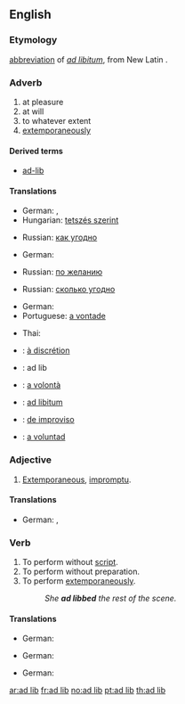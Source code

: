 ==English==

===Etymology===
[[abbreviation]] of ''[[ad libitum]]'', from New Latin {{term|ad|lang=la}} {{term|libitum|lang=la}}.

===Adverb===
{{en-adv|pos=[[ad]] [[lib]]}}

# at pleasure
# at will
# to whatever extent
# [[extemporaneously]]

====Derived terms====
* [[ad-lib]]

====Translations====
{{trans-top|at pleasure}}
* German: {{t+|de|beliebig}}, {{t+|de|nach}} {{t+|de|Herzenslust|m}}
* Hungarian: [[tetszés szerint]]
{{trans-mid}}
* Russian: [[как угодно]]
{{trans-bottom}}

{{trans-top|at will}}
* German: {{t+|de|beliebig}}
{{trans-mid}}
* Russian: [[по желанию]]
{{trans-bottom}}

{{trans-top|to whatever extent}}
* Russian: [[сколько угодно]]
{{trans-mid}}
{{trans-bottom}}

{{trans-top|extemporaneously}}
* German: {{t-|de|improvisiert}}
* Portuguese: [[a vontade]]
{{trans-mid}}
* Thai: {{t|th|พูดกลอนสด}}
{{trans-bottom}}

{{checktrans-top}}
* {{ttbc|French}}: [[à discrétion]]
* {{ttbc|Interlingua}}: ad lib
* {{ttbc|Italian}}: [[a volontà]]
{{checktrans-mid}}
* {{ttbc|Latin}}: [[ad libitum]]
* {{ttbc|Portuguese}}: [[de improviso]]
* {{ttbc|Spanish}}: [[a voluntad]]
{{checktrans-bottom}}

===Adjective===
{{en-adj}}

# [[extemporaneous|Extemporaneous]], [[impromptu]].

====Translations====
{{trans-top|extemporaneous}}
* German: {{t-|de|improvisiert}}, {{t-|de|unvorbereitet}}
{{trans-mid}}
{{trans-bottom}}

===Verb===
{{en-verb|ad lib|b|ing}}

# To perform without [[script]].
# To perform without preparation.
# To perform [[extemporaneously]].
#: ''She '''ad libbed''' the rest of the scene.''

====Translations====
{{trans-top|to perform without script}}
* German: {{t+|de|improvisieren}}
{{trans-mid}}
{{trans-bottom}}

{{trans-top|to perform without preparation}}
* German: {{t+|de|improvisieren}}
{{trans-mid}}
{{trans-bottom}}

{{trans-top|to perform extemporaneously}}
* German: {{t+|de|improvisieren}}
{{trans-mid}}
{{trans-bottom}}

{{checktrans-top}}
{{trans-bottom}}

[[ar:ad lib]]
[[fr:ad lib]]
[[no:ad lib]]
[[pt:ad lib]]
[[th:ad lib]]